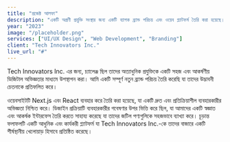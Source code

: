```yaml
---
title: "প্রজেক্ট আলফা"
description: "একটি অগ্রণী প্রযুক্তি সংস্থার জন্য একটি ব্যাপক ব্র্যান্ড পরিচয় এবং ওয়েব প্ল্যাটফর্ম তৈরি করা হয়েছে।"
year: "2023"
image: "/placeholder.png"
services: ["UI/UX Design", "Web Development", "Branding"]
client: "Tech Innovators Inc."
live_url: "#"
---
```


Tech Innovators Inc. এর জন্য, চ্যালেঞ্জ ছিল তাদের অত্যাধুনিক প্রযুক্তিকে একটি সহজ এবং আকর্ষণীয় ডিজিটাল অভিজ্ঞতার মাধ্যমে উপস্থাপন করা। আমি একটি সম্পূর্ণ নতুন ব্র্যান্ড পরিচয় তৈরি করেছি যা তাদের উদ্ভাবনী চেতনাকে প্রতিফলিত করে।

ওয়েবসাইটটি Next.js এবং React ব্যবহার করে তৈরি করা হয়েছে, যা একটি দ্রুত এবং প্রতিক্রিয়াশীল ব্যবহারকারীর অভিজ্ঞতা নিশ্চিত করে। ডিজাইন প্রক্রিয়াটি ব্যবহারকারীর গবেষণার উপর ভিত্তি করে ছিল, যা আমাদের একটি স্বজ্ঞাত এবং আকর্ষক ইন্টারফেস তৈরি করতে সাহায্য করেছে যা তাদের জটিল পণ্যগুলিকে সহজভাবে ব্যাখ্যা করে। চূড়ান্ত ফলাফলটি একটি আধুনিক এবং কার্যকরী প্ল্যাটফর্ম যা Tech Innovators Inc.-কে তাদের বাজারে একটি শীর্ষস্থানীয় খেলোয়াড় হিসাবে প্রতিষ্ঠিত করেছে।
